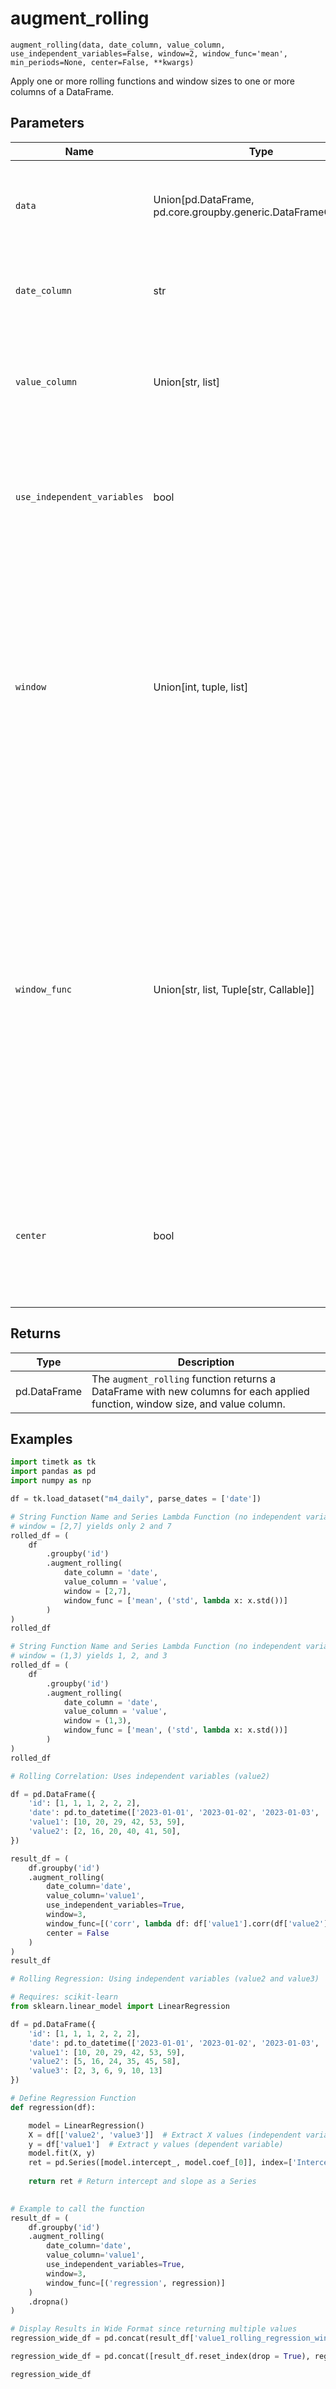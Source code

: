 # augment_rolling { #timetk.augment_rolling }

`augment_rolling(data, date_column, value_column, use_independent_variables=False, window=2, window_func='mean', min_periods=None, center=False, **kwargs)`

Apply one or more rolling functions and window sizes to one or more columns of a DataFrame.

## Parameters

| Name                        | Type                                                            | Description                                                                                                                                                                                                                                                                                                                                                                                                                                                                                                                                                                                                                                                                                                         | Default    |
|-----------------------------|-----------------------------------------------------------------|---------------------------------------------------------------------------------------------------------------------------------------------------------------------------------------------------------------------------------------------------------------------------------------------------------------------------------------------------------------------------------------------------------------------------------------------------------------------------------------------------------------------------------------------------------------------------------------------------------------------------------------------------------------------------------------------------------------------|------------|
| `data`                      | Union\[pd.DataFrame, pd.core.groupby.generic.DataFrameGroupBy\] | The `data` parameter is the input DataFrame or GroupBy object that contains the data to be processed. It can be either a Pandas DataFrame or a GroupBy object.                                                                                                                                                                                                                                                                                                                                                                                                                                                                                                                                                      | _required_ |
| `date_column`               | str                                                             | The `date_column` parameter is the name of the datetime column in the DataFrame by which the data should be sorted within each group.                                                                                                                                                                                                                                                                                                                                                                                                                                                                                                                                                                               | _required_ |
| `value_column`              | Union\[str, list\]                                              | The `value_column` parameter is the name of the column(s) in the DataFrame to which the rolling window function(s) should be applied. It can be a single column name or a list of column names.                                                                                                                                                                                                                                                                                                                                                                                                                                                                                                                     | _required_ |
| `use_independent_variables` | bool                                                            | The `use_independent_variables` parameter is an optional parameter that specifies whether the rolling function(s) require independent variables, such as rolling correlation or rolling regression. (See Examples below.)                                                                                                                                                                                                                                                                                                                                                                                                                                                                                           | `False`    |
| `window`                    | Union\[int, tuple, list\]                                       | The `window` parameter in the `augment_rolling` function is used to specify the size of the rolling windows. It can be either an integer or a list of integers.   - If it is an integer, the same window size will be applied to all columns specified in the `value_column`.   - If it is a tuple, it will generate windows from the first to the second value (inclusive).  - If it is a list of integers, each integer in the list will be used as the window size for the corresponding column in the `value_column` list.                                                                                                                                                                                      | `2`        |
| `window_func`               | Union\[str, list, Tuple\[str, Callable\]\]                      | The `window_func` parameter in the `augment_rolling` function is used to specify the function(s) to be applied to the rolling windows.   1. It can be a string or a list of strings, where each string represents the name of the function to be applied.   2. Alternatively, it can be a list of tuples, where each tuple contains the name of the function to be applied and the function itself. The function is applied as a Pandas Series. (See Examples below.)  3. If the function requires independent variables, the `use_independent_variables` parameter must be specified. The independent variables will be passed to the function as a DataFrame containing the window of rows. (See Examples below.) | `'mean'`   |
| `center`                    | bool                                                            | The `center` parameter in the `augment_rolling` function determines whether the rolling window is centered or not. If `center` is set to `True`, the rolling window will be centered, meaning that the value at the center of the window will be used as the result. If `                                                                                                                                                                                                                                                                                                                                                                                                                                           | `False`    |

## Returns

| Type         | Description                                                                                                                   |
|--------------|-------------------------------------------------------------------------------------------------------------------------------|
| pd.DataFrame | The `augment_rolling` function returns a DataFrame with new columns for each applied function, window size, and value column. |

## Examples

```python
import timetk as tk
import pandas as pd
import numpy as np

df = tk.load_dataset("m4_daily", parse_dates = ['date'])
```

```python
# String Function Name and Series Lambda Function (no independent variables)
# window = [2,7] yields only 2 and 7
rolled_df = (
    df
        .groupby('id')
        .augment_rolling(
            date_column = 'date', 
            value_column = 'value', 
            window = [2,7], 
            window_func = ['mean', ('std', lambda x: x.std())]
        )
)
rolled_df
```

```python
# String Function Name and Series Lambda Function (no independent variables)
# window = (1,3) yields 1, 2, and 3
rolled_df = (
    df
        .groupby('id')
        .augment_rolling(
            date_column = 'date', 
            value_column = 'value', 
            window = (1,3), 
            window_func = ['mean', ('std', lambda x: x.std())]
        )
)
rolled_df 
```

```python
# Rolling Correlation: Uses independent variables (value2)

df = pd.DataFrame({
    'id': [1, 1, 1, 2, 2, 2],
    'date': pd.to_datetime(['2023-01-01', '2023-01-02', '2023-01-03', '2023-01-04', '2023-01-05', '2023-01-06']),
    'value1': [10, 20, 29, 42, 53, 59],
    'value2': [2, 16, 20, 40, 41, 50],
})

result_df = (
    df.groupby('id')
    .augment_rolling(
        date_column='date',
        value_column='value1',
        use_independent_variables=True,
        window=3,
        window_func=[('corr', lambda df: df['value1'].corr(df['value2']))],
        center = False
    )
)
result_df

```

```python
# Rolling Regression: Using independent variables (value2 and value3)

# Requires: scikit-learn
from sklearn.linear_model import LinearRegression

df = pd.DataFrame({
    'id': [1, 1, 1, 2, 2, 2],
    'date': pd.to_datetime(['2023-01-01', '2023-01-02', '2023-01-03', '2023-01-04', '2023-01-05', '2023-01-06']),
    'value1': [10, 20, 29, 42, 53, 59],
    'value2': [5, 16, 24, 35, 45, 58],
    'value3': [2, 3, 6, 9, 10, 13]
})

# Define Regression Function
def regression(df):

    model = LinearRegression()
    X = df[['value2', 'value3']]  # Extract X values (independent variables)
    y = df['value1']  # Extract y values (dependent variable)
    model.fit(X, y)
    ret = pd.Series([model.intercept_, model.coef_[0]], index=['Intercept', 'Slope'])
    
    return ret # Return intercept and slope as a Series
    

# Example to call the function
result_df = (
    df.groupby('id')
    .augment_rolling(
        date_column='date',
        value_column='value1',
        use_independent_variables=True,
        window=3,
        window_func=[('regression', regression)]
    )
    .dropna()
)

# Display Results in Wide Format since returning multiple values
regression_wide_df = pd.concat(result_df['value1_rolling_regression_win_3'].to_list(), axis=1).T

regression_wide_df = pd.concat([result_df.reset_index(drop = True), regression_wide_df], axis=1)

regression_wide_df
```